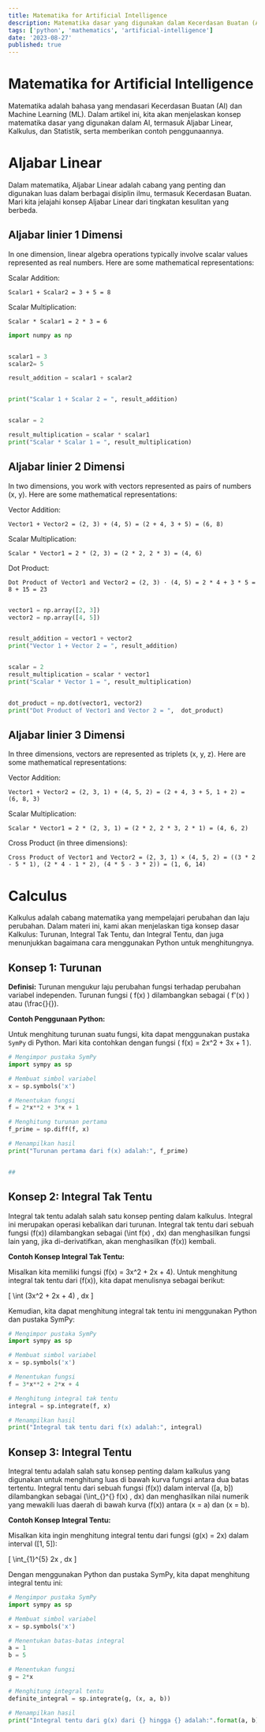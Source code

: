 ```yaml
---
title: Matematika for Artificial Intelligence
description: Matematika dasar yang digunakan dalam Kecerdasan Buatan (AI).
tags: ['python', 'mathematics', 'artificial-intelligence']
date: '2023-08-27'
published: true
---
```


# Matematika for Artificial Intelligence

Matematika adalah bahasa yang mendasari Kecerdasan Buatan (AI) dan Machine Learning (ML). Dalam artikel ini, kita akan menjelaskan konsep matematika dasar yang digunakan dalam AI, termasuk Aljabar Linear, Kalkulus, dan Statistik, serta memberikan contoh penggunaannya.

# Aljabar Linear

Dalam matematika, Aljabar Linear adalah cabang yang penting dan digunakan luas dalam berbagai disiplin ilmu, termasuk Kecerdasan Buatan. Mari kita jelajahi konsep Aljabar Linear dari tingkatan kesulitan yang berbeda.

## Aljabar linier 1 Dimensi

In one dimension, linear algebra operations typically involve scalar values represented as real numbers. Here are some mathematical representations:

Scalar Addition:

```
Scalar1 + Scalar2 = 3 + 5 = 8
```

Scalar Multiplication:

```
Scalar * Scalar1 = 2 * 3 = 6
```

```python
import numpy as np


scalar1 = 3
scalar2= 5

result_addition = scalar1 + scalar2


print("Scalar 1 + Scalar 2 = ", result_addition)


scalar = 2

result_multiplication = scalar * scalar1
print("Scalar * Scalar 1 = ", result_multiplication)

```

## Aljabar linier 2 Dimensi

In two dimensions, you work with vectors represented as pairs of numbers (x, y). Here are some mathematical representations:

Vector Addition:

```
Vector1 + Vector2 = (2, 3) + (4, 5) = (2 + 4, 3 + 5) = (6, 8)

```

Scalar Multiplication:

```
Scalar * Vector1 = 2 * (2, 3) = (2 * 2, 2 * 3) = (4, 6)
```

Dot Product:

```
Dot Product of Vector1 and Vector2 = (2, 3) · (4, 5) = 2 * 4 + 3 * 5 = 8 + 15 = 23
```

```python

vector1 = np.array([2, 3])
vector2 = np.array([4, 5])


result_addition = vector1 + vector2
print("Vector 1 + Vector 2 = ", result_addition)


scalar = 2
result_multiplication = scalar * vector1
print("Scalar * Vector 1 = ", result_multiplication)


dot_product = np.dot(vector1, vector2)
print("Dot Product of Vector1 and Vector 2 = ",  dot_product)
```

## Aljabar linier 3 Dimensi

In three dimensions, vectors are represented as triplets (x, y, z). Here are some mathematical representations:

Vector Addition:

```
Vector1 + Vector2 = (2, 3, 1) + (4, 5, 2) = (2 + 4, 3 + 5, 1 + 2) = (6, 8, 3)
```

Scalar Multiplication:

```
Scalar * Vector1 = 2 * (2, 3, 1) = (2 * 2, 2 * 3, 2 * 1) = (4, 6, 2)
```

Cross Product (in three dimensions):

```
Cross Product of Vector1 and Vector2 = (2, 3, 1) × (4, 5, 2) = ((3 * 2 - 5 * 1), (2 * 4 - 1 * 2), (4 * 5 - 3 * 2)) = (1, 6, 14)

```

# Calculus

Kalkulus adalah cabang matematika yang mempelajari perubahan dan laju perubahan. Dalam materi ini, kami akan menjelaskan tiga konsep dasar Kalkulus: Turunan, Integral Tak Tentu, dan Integral Tentu, dan juga menunjukkan bagaimana cara menggunakan Python untuk menghitungnya.

## Konsep 1: Turunan

**Definisi:** Turunan mengukur laju perubahan fungsi terhadap perubahan variabel independen. Turunan fungsi \( f(x) \) dilambangkan sebagai \( f'(x) \) atau \(\frac{}{}\).

**Contoh Penggunaan Python:**

Untuk menghitung turunan suatu fungsi, kita dapat menggunakan pustaka `SymPy` di Python. Mari kita contohkan dengan fungsi \( f(x) = 2x^2 + 3x + 1 \).

```python
# Mengimpor pustaka SymPy
import sympy as sp

# Membuat simbol variabel
x = sp.symbols('x')

# Menentukan fungsi
f = 2*x**2 + 3*x + 1

# Menghitung turunan pertama
f_prime = sp.diff(f, x)

# Menampilkan hasil
print("Turunan pertama dari f(x) adalah:", f_prime)


##
```

## Konsep 2: Integral Tak Tentu

Integral tak tentu adalah salah satu konsep penting dalam kalkulus. Integral ini merupakan operasi kebalikan dari turunan. Integral tak tentu dari sebuah fungsi \(f(x)\) dilambangkan sebagai \(\int f(x) \, dx\) dan menghasilkan fungsi lain yang, jika di-derivatifkan, akan menghasilkan \(f(x)\) kembali.

**Contoh Konsep Integral Tak Tentu:**

Misalkan kita memiliki fungsi \(f(x) = 3x^2 + 2x + 4\). Untuk menghitung integral tak tentu dari \(f(x)\), kita dapat menulisnya sebagai berikut:

\[
\int (3x^2 + 2x + 4) \, dx
\]

Kemudian, kita dapat menghitung integral tak tentu ini menggunakan Python dan pustaka SymPy:

```python
# Mengimpor pustaka SymPy
import sympy as sp

# Membuat simbol variabel
x = sp.symbols('x')

# Menentukan fungsi
f = 3*x**2 + 2*x + 4

# Menghitung integral tak tentu
integral = sp.integrate(f, x)

# Menampilkan hasil
print("Integral tak tentu dari f(x) adalah:", integral)
```

## Konsep 3: Integral Tentu

Integral tentu adalah salah satu konsep penting dalam kalkulus yang digunakan untuk menghitung luas di bawah kurva fungsi antara dua batas tertentu. Integral tentu dari sebuah fungsi \(f(x)\) dalam interval \([a, b]\) dilambangkan sebagai \(\int\_{}^{} f(x) \, dx\) dan menghasilkan nilai numerik yang mewakili luas daerah di bawah kurva \(f(x)\) antara \(x = a\) dan \(x = b\).

**Contoh Konsep Integral Tentu:**

Misalkan kita ingin menghitung integral tentu dari fungsi \(g(x) = 2x\) dalam interval \([1, 5]\):

\[
\int\_{1}^{5} 2x \, dx
\]

Dengan menggunakan Python dan pustaka SymPy, kita dapat menghitung integral tentu ini:

```python
# Mengimpor pustaka SymPy
import sympy as sp

# Membuat simbol variabel
x = sp.symbols('x')

# Menentukan batas-batas integral
a = 1
b = 5

# Menentukan fungsi
g = 2*x

# Menghitung integral tentu
definite_integral = sp.integrate(g, (x, a, b))

# Menampilkan hasil
print("Integral tentu dari g(x) dari {} hingga {} adalah:".format(a, b), definite_integral)
```
